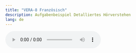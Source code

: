 ```yaml
---
title: "VERA-8 Französisch"
description: Aufgabenbeispiel Detalliertes Hörverstehen
lang: de
---
```


<audio controls src="jeux.mp3"></audio>